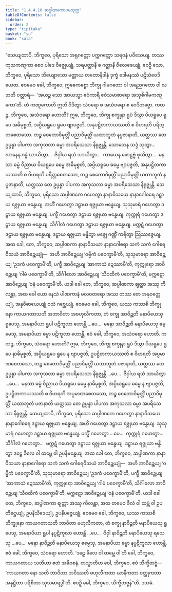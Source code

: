 ```yaml
---
title: "1.4.4.10 ဆပ္ပါဏကောပမသုတ္တ"
tableOfContents: false
sidebar:
  order: 2
type: "tipitaka"
basket: "su"
book: "sala"
---
```



<DynamicBreadcrumb />

<Division number="247" book="sala">

<Paragraph number="1072" book="sala">
“သေယျထာပိ, ဘိက္ခဝေ, ပုရိသော အရုဂတ္တော ပက္ကဂတ္တော သရဝနံ ပဝိသေယျ. တဿ ကုသကဏ္ဋကာ စေဝ ပါဒေ ဝိဇ္ဈေယျုံ, သရပတ္တာနိ စ ဂတ္တာနိ ဝိလေခေယျုံ. ဧဝဉှိ သော, ဘိက္ခဝေ, ပုရိသော ဘိယျောသော မတ္တာယ တတောနိဒါနံ ဒုက္ခံ ဒေါမနဿံ ပဋိသံဝေဒိယေထ. ဧဝမေဝ ခေါ, ဘိက္ခဝေ, ဣဓေကစ္စော ဘိက္ခု ဂါမဂတော ဝါ အရညဂတော ဝါ လဘတိ ဝတ္တာရံ—  ‘အယဉ္စ သော အာယသ္မာ ဧဝံကာရီ ဧဝံသမာစာရော အသုစိဂါမကဏ္ဋကော’တိ. တံ ကဏ္ဋကောတိ ဣတိ ဝိဒိတွာ သံဝရော စ အသံဝရော စ ဝေဒိတဗ္ဗော.
</Paragraph>

<Paragraph number="1073" book="sala">
ကထဉ္စ, ဘိက္ခဝေ, အသံဝရော ဟောတိ? ဣဓ, ဘိက္ခဝေ, ဘိက္ခု စက္ခုနာ ရူပံ ဒိသွာ ပိယရူပေ ရူပေ အဓိမုစ္စတိ, အပ္ပိယရူပေ ရူပေ ဗျာပဇ္ဇတိ, အနုပဋ္ဌိတကာယဿတိ စ ဝိဟရတိ ပရိတ္တစေတသော. တဉ္စ စေတောဝိမုတ္တိံ ပညာဝိမုတ္တိံ ယထာဘူတံ နပ္ပဇာနာတိ, ယတ္ထဿ တေ ဥပ္ပန္နာ ပါပကာ အကုသလာ ဓမ္မာ အပရိသေသာ နိရုဇ္ဈန္တိ. သောတေန သဒ္ဒံ သုတွာ…  ဃာနေန ဂန္ဓံ ဃာယိတွာ…  ဇိဝှါယ ရသံ သာယိတွာ…  ကာယေန ဖောဋ္ဌဗ္ဗံ ဖုသိတွာ…  မနသာ ဓမ္မံ ဝိညာယ ပိယရူပေ ဓမ္မေ အဓိမုစ္စတိ, အပ္ပိယရူပေ ဓမ္မေ ဗျာပဇ္ဇတိ, အနုပဋ္ဌိတကာယဿတိ စ ဝိဟရတိ ပရိတ္တစေတသော, တဉ္စ စေတောဝိမုတ္တိံ ပညာဝိမုတ္တိံ ယထာဘူတံ နပ္ပဇာနာတိ, ယတ္ထဿ တေ ဥပ္ပန္နာ ပါပကာ အကုသလာ ဓမ္မာ အပရိသေသာ နိရုဇ္ဈန္တိ.
</Paragraph>

<Paragraph number="1074" book="sala">
သေယျထာပိ, ဘိက္ခဝေ, ပုရိသော ဆပ္ပါဏကေ ဂဟေတွာ နာနာဝိသယေ နာနာဂေါစရေ ဒဠှာယ ရဇ္ဇုယာ ဗန္ဓေယျ. အဟိံ ဂဟေတွာ ဒဠှာယ ရဇ္ဇုယာ ဗန္ဓေယျ. သုသုမာရံ ဂဟေတွာ ဒဠှာယ ရဇ္ဇုယာ ဗန္ဓေယျ. ပက္ခိံ ဂဟေတွာ ဒဠှာယ ရဇ္ဇုယာ ဗန္ဓေယျ. ကုက္ကုရံ ဂဟေတွာ ဒဠှာယ ရဇ္ဇုယာ ဗန္ဓေယျ. သိင်္ဂါလံ ဂဟေတွာ ဒဠှာယ ရဇ္ဇုယာ ဗန္ဓေယျ. မက္ကဋံ ဂဟေတွာ ဒဠှာယ ရဇ္ဇုယာ ဗန္ဓေယျ. ဒဠှာယ ရဇ္ဇုယာ ဗန္ဓိတွာ မဇ္ဈေ ဂဏ္ဌိံ ကရိတွာ ဩဿဇ္ဇေယျ. အထ ခေါ, တေ, ဘိက္ခဝေ, ဆပ္ပါဏကာ နာနာဝိသယာ နာနာဂေါစရာ သကံ သကံ ဂေါစရဝိသယံ အာဝိဉ္ဆေယျုံ—  အဟိ အာဝိဉ္ဆေယျ ‘ဝမ္မိကံ ပဝေက္ခာမီ’တိ, သုသုမာရော အာဝိဉ္ဆေယျ ‘ဥဒကံ ပဝေက္ခာမီ’တိ, ပက္ခီ အာဝိဉ္ဆေယျ ‘အာကာသံ ဍေဿာမီ’တိ, ကုက္ကုရော အာဝိဉ္ဆေယျ ‘ဂါမံ ပဝေက္ခာမီ’တိ, သိင်္ဂါလော အာဝိဉ္ဆေယျ ‘သီဝထိကံ ပဝေက္ခာမီ’တိ, မက္ကဋော အာဝိဉ္ဆေယျ ‘ဝနံ ပဝေက္ခာမီ’တိ. ယဒါ ခေါ တေ, ဘိက္ခဝေ, ဆပ္ပါဏကာ ဈတ္တာ အဿု ကိလန္တာ, အထ ခေါ ယော နေသံ ပါဏကာနံ ဗလဝတရော အဿ တဿ တေ အနုဝတ္တေယျုံ, အနုဝိဓာယေယျုံ ဝသံ ဂစ္ဆေယျုံ. ဧဝမေဝ ခေါ, ဘိက္ခဝေ, ယဿ ကဿစိ ဘိက္ခုနော ကာယဂတာသတိ အဘာဝိတာ အဗဟုလီကတာ, တံ စက္ခု အာဝိဉ္ဆတိ မနာပိယေသု ရူပေသု, အမနာပိယာ ရူပါ ပဋိကူလာ ဟောန္တိ …ပေ…  မနော အာဝိဉ္ဆတိ မနာပိယေသု ဓမ္မေသု, အမနာပိယာ ဓမ္မာ ပဋိကူလာ ဟောန္တိ. ဧဝံ ခေါ, ဘိက္ခဝေ, အသံဝရော ဟောတိ.
</Paragraph>

<Paragraph number="1075" book="sala">
ကထဉ္စ, ဘိက္ခဝေ, သံဝရော ဟောတိ? ဣဓ, ဘိက္ခဝေ, ဘိက္ခု စက္ခုနာ ရူပံ ဒိသွာ ပိယရူပေ ရူပေ နာဓိမုစ္စတိ, အပ္ပိယရူပေ ရူပေ န ဗျာပဇ္ဇတိ, ဥပဋ္ဌိတကာယဿတိ စ ဝိဟရတိ အပ္ပမာဏစေတသော, တဉ္စ စေတောဝိမုတ္တိံ ပညာဝိမုတ္တိံ ယထာဘူတံ ပဇာနာတိ, ယတ္ထဿ တေ ဥပ္ပန္နာ ပါပကာ အကုသလာ ဓမ္မာ အပရိသေသာ နိရုဇ္ဈန္တိ …ပေ…  ဇိဝှါယ ရသံ သာယိတွာ …ပေ…  မနသာ ဓမ္မံ ဝိညာယ ပိယရူပေ ဓမ္မေ နာဓိမုစ္စတိ, အပ္ပိယရူပေ ဓမ္မေ န ဗျာပဇ္ဇတိ, ဥပဋ္ဌိတကာယဿတိ စ ဝိဟရတိ အပ္ပမာဏစေတသော, တဉ္စ စေတောဝိမုတ္တိံ ပညာဝိမုတ္တိံ ယထာဘူတံ ပဇာနာတိ ယတ္ထဿ တေ ဥပ္ပန္နာ ပါပကာ အကုသလာ ဓမ္မာ အပရိသေသာ နိရုဇ္ဈန္တိ.
</Paragraph>

<Paragraph number="1076" book="sala">
သေယျထာပိ, ဘိက္ခဝေ, ပုရိသော ဆပ္ပါဏကေ ဂဟေတွာ နာနာဝိသယေ နာနာဂေါစရေ ဒဠှာယ ရဇ္ဇုယာ ဗန္ဓေယျ. အဟိံ ဂဟေတွာ ဒဠှာယ ရဇ္ဇုယာ ဗန္ဓေယျ. သုသုမာရံ ဂဟေတွာ ဒဠှာယ ရဇ္ဇုယာ ဗန္ဓေယျ. ပက္ခိံ ဂဟေတွာ …ပေ…  ကုက္ကုရံ ဂဟေတွာ…  သိင်္ဂါလံ ဂဟေတွာ…  မက္ကဋံ ဂဟေတွာ ဒဠှာယ ရဇ္ဇုယာ ဗန္ဓေယျ. ဒဠှာယ ရဇ္ဇုယာ ဗန္ဓိတွာ ဒဠှေ ခီလေ ဝါ ထမ္ဘေ ဝါ ဥပနိဗန္ဓေယျ. အထ ခေါ တေ, ဘိက္ခဝေ, ဆပ္ပါဏကာ နာနာဝိသယာ နာနာဂေါစရာ သကံ သကံ ဂေါစရဝိသယံ အာဝိဉ္ဆေယျုံ—  အဟိ အာဝိဉ္ဆေယျ ‘ဝမ္မိကံ ပဝေက္ခာမီ’တိ, သုသုမာရော အာဝိဉ္ဆေယျ ‘ဥဒကံ ပဝေက္ခာမီ’တိ, ပက္ခီ အာဝိဉ္ဆေယျ ‘အာကာသံ ဍေဿာမီ’တိ, ကုက္ကုရော အာဝိဉ္ဆေယျ ‘ဂါမံ ပဝေက္ခာမီ’တိ, သိင်္ဂါလော အာဝိဉ္ဆေယျ ‘သီဝထိကံ ပဝေက္ခာမီ’တိ, မက္ကဋော အာဝိဉ္ဆေယျ ‘ဝနံ ပဝေက္ခာမီ’တိ. ယဒါ ခေါ တေ, ဘိက္ခဝေ, ဆပ္ပါဏကာ ဈတ္တာ အဿု ကိလန္တာ, အထ တမေဝ ခီလံ ဝါ ထမ္ဘံ ဝါ ဥပတိဋ္ဌေယျုံ, ဥပနိသီဒေယျုံ, ဥပနိပဇ္ဇေယျုံ. ဧဝမေဝ ခေါ, ဘိက္ခဝေ, ယဿ ကဿစိ ဘိက္ခုနော ကာယဂတာသတိ ဘာဝိတာ ဗဟုလီကတာ, တံ စက္ခု နာဝိဉ္ဆတိ မနာပိယေသု ရူပေသု, အမနာပိယာ ရူပါ နပ္ပဋိကူလာ ဟောန္တိ …ပေ…  ဇိဝှါ နာဝိဉ္ဆတိ မနာပိယေသု ရသေသု …ပေ…  မနော နာဝိဉ္ဆတိ မနာပိယေသု ဓမ္မေသု, အမနာပိယာ ဓမ္မာ နပ္ပဋိကူလာ ဟောန္တိ. ဧဝံ ခေါ, ဘိက္ခဝေ, သံဝရော ဟောတိ.
</Paragraph>

<Paragraph number="1077" book="sala">
‘ဒဠှေ ခီလေ ဝါ ထမ္ဘေ ဝါ’တိ ခေါ, ဘိက္ခဝေ, ကာယဂတာယ သတိယာ ဧတံ အဓိဝစနံ. တသ္မာတိဟ ဝေါ, ဘိက္ခဝေ, ဧဝံ သိက္ခိတဗ္ဗံ—  ‘ကာယဂတာ နော သတိ ဘာဝိတာ ဘဝိဿတိ ဗဟုလီကတာ ယာနီကတာ ဝတ္ထုကတာ အနုဋ္ဌိတာ ပရိစိတာ သုသမာရဒ္ဓါ’တိ. ဧဝဉှိ ခေါ, ဘိက္ခဝေ, သိက္ခိတဗ္ဗန်”တိ.

</Paragraph>
</Division>

<Paragraph number="1078" type="center" book="sala">
ဒသမံ.
</Paragraph>